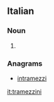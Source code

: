 ==Italian==

===Noun===
{{head|it|plural}} {{m}}

# {{plural of|tramezzino|lang=it|nocat=1}}

===Anagrams===
* [[intramezzi#Italian|intramezzi]]

[[it:tramezzini]]